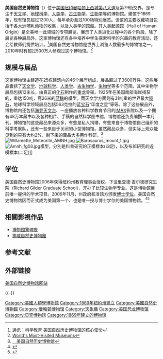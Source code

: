 {{noteTA
|T=zh-hant:美國自然史博物館;zh-hans:美国自然历史博物馆;
|1=zh-hans:自然历史; zh-tw:自然史;
}}
{{for|华盛顿的近似名称博物馆|美国国立自然史博物馆}}
{{Infobox Museum
 |name        = 美國自然史博物館<br />American Museum of Natural History
 |image       = USA-NYC-American Museum of Natural History.JPG
 |imagesize   = 250
 |caption     = 從[[第八大道|第八大道]]看向博物館東門
 |build       = 1874
 |map_type      =
 |map_caption   =
 |established   = 1869<ref name="dedication">[http://www.amnh.org/about-us/history/history-1869-1900 History 1869-1900]</ref>
 |latitude    =
 |longitude   =
 |location    = 美國紐約市[[第八大道_(曼哈頓)|第八大道]]及第79街交界
 |type        = [[自然史|自然史]]
 |visitors    = 每年約5,000,000<ref name="rank">{{cite news| url=http://www.travelandleisure.com/articles/worlds-most-visited-museums/1| title=World's Most-Visited Museums| work=[[Travel_+_Leisure|Travel + Leisure]]| first=Lyndsey| last=Matthews| date=November 2011| accessdate=2012-01-02}}</ref><ref>{{cite news| url=http://www.travelandleisure.com/articles/worlds-most-visited-museums/8| title=No. 7: American Museum of Natural History, New York City| work=[[Travel_+_Leisure|Travel + Leisure]]| date=November 2011| accessdate=2012-01-02}}</ref>
 |director    = [[Ellen_V._Futter|Ellen V. Futter]]
 |curator     =
 |publictransit=
'''[[紐約市公交|紐約市公交]]：'''<br>M7，M10，M11和M79<br>'''[[紐約市地鐵|紐約市地鐵]]：'''<br>81街-自然史博物館（{{NYCS trains|Eighth center local day|time=bullets}}）
 |website     = [http://www.amnh.org/ AMNH.org]
{{Infobox NRHP
| embed = yes
| added = 1976年6月24日
| refnum = 76001235<ref name="focus">{{cite web |title=NPS Focus |url=http://nrhp.focus.nps.gov |work=National Register of Historic Places |publisher=[[National_Park_Service|National Park Service]] |accessdate=November 18, 2011}}</ref>
}}
}}
'''美国自然史博物馆'''（{{lang-en|American Museum of Natural History}}）位于[[美国|美国]][[纽约|纽约]][[曼哈顿|曼哈顿]][[上西城|上西城]][[第八大道|第八大道]]及第79街交界，是专注于[[天文学|天文学]]、[[地球科学|地球科学]]、[[人类学|人类学]]、[[古生物学|古生物学]]、[[生物学|生物学]]等的博物馆。建馆于1869年，现有馆员超过1200人，每年承办超过100场特别展览。该馆的主要收藏项目包括于各大洲哺乳动物的收集，以及人类学的馆藏。其人类起源馆（Hall of Human Origin）是全美唯一此领域的专项展览，展示了人类进化过程中的各个阶段。除了展览各种展品外，这家博物馆还有各种培养中学生探索科学的兴趣的教育活动，还会给教师们提供培训。<ref>[http://news.xinhuanet.com/tech/2011-11/24/c_122330622.htm 通讯：科学教育 美国自然历史博物馆的核心使命]</ref>美国自然史博物馆是世界上浏览人数最多的博物馆之一，2010年时有超过500万人参观过这个博物馆。<ref>[http://www.travelandleisure.com/articles/worlds-most-visited-museums/8 World's Most-Visited Museums]</ref>

==规模与展品==
这家博物馆由建造在25栋建筑内的46个展厅组成，展品超过了3600万件。这些展品囊括了[[天文学|天文学]]、[[地球科学|地球科学]]、[[人类学|人类学]]、[[古生物学|古生物学]]、[[生物学|生物学]]等多个范围，其中生物学展品包括12米长，由真正的[[化石|化石]]制作的[[重龙|重龙]]骨架。1925年在美国南部海岸捕获的，重达150吨，高26米的[[蓝鲸|蓝鲸]]的模型。而天文学方面则有31吨重的世界最大[[陨石|陨石]]，地球科学领域展品包括563克拉的[[蓝宝石|蓝宝石]]“印度之星”等等。除了这些展品外，博物馆内还包括[[海登天文台|海登天文台]]、一座播放各种科学教育节目的[[IMAX|IMAX]]影院以及一个拥有48万本藏书以及各种相片、手稿的自然科学图书馆，博物馆还负责编撰一本月刊。博物馆的这些藏品来源众多，有些是私人捐赠，有些来自于博物馆自己组织的科学考察队，还有一些来自于关闭的小型博物馆。虽然藏品众多，但实际上观众能见到的只有大约2%，剩下来的藏品大多用作科研。<ref>[http://www.yn.chinanews.com/pub/special/2011/1215/6203.html 　美国自然历史博物馆]</ref>
[[Image:Willamette_Meteorite_AMNH.jpg|thumb]]
[[File:Barosaurus_mount_1.jpg|thumb]]
[[File:Amnh_fg08.jpg|right]]模型，分別是科普研究的正模標本(四足)，以及布郎研究的近模標本(二足)]]

==学位==
美国自然史博物馆2006年获得纽约州教育理事会授权，下设里查德·吉尔德研究生院（Richard Gilder Graduate School），开办了[[比较生物学|比较生物学]]专业。这是博物馆目前唯一提供的学术项目。2009年11月，州政府核准馆方颁发[[博士学位|博士学位]]。美国自然史博物馆因而正式成为美国第一个、也是唯一授与博士学位的美国博物馆。<ref>{{Cite web |url=http://www.chnmuseum.cn/tabid/138/InfoID/80094/ |title=美国自然历史博物馆开设全球首家研究生院 |access-date=2013-07-11 |archive-url=https://web.archive.org/web/20140602200152/http://www.chnmuseum.cn/tabid/138/InfoID/80094/ |archive-date=2014-06-02 |dead-url=yes }}</ref><ref>{{Cite web |url=http://www1.voanews.com/chinese/news/education/First-US-Museum-to-Award-PhD-Degree-20100224-85250322.html |title=美国第一个博物馆颁博士学位 |access-date=2010-03-16 |archive-url=https://web.archive.org/web/20100316155834/http://www1.voanews.com/chinese/news/education/First-US-Museum-to-Award-PhD-Degree-20100224-85250322.html |archive-date=2010-03-16 |dead-url=yes }}</ref>

==相關影視作品==
* [[博物館驚魂夜|博物館驚魂夜]]
*[[挪威自然史博物館|挪威自然史博物館]]

==参考文献==
{{reflist}}

== 外部链接 ==
[http://www.amnh.org/ 美国自然史博物馆网站]

{{-}}
{{Museums in Manhattan}}
{{恐龙}}
{{Authority control}}
[[Category:美國人類學博物館|Category:美國人類學博物館]]
[[Category:1869年紐約州建立|Category:1869年紐約州建立]]
[[Category:美國自然史博物館|Category:美國自然史博物館]]
[[Category:曼哈顿博物馆|Category:曼哈顿博物馆]]
[[Category:天象儀|Category:天象儀]]
[[Category:美国恐龙博物馆|Category:美国恐龙博物馆]]
[[Category:贝壳博物馆|Category:贝壳博物馆]]
[[Category:1869年建立的博物馆|Category:1869年建立的博物馆]]